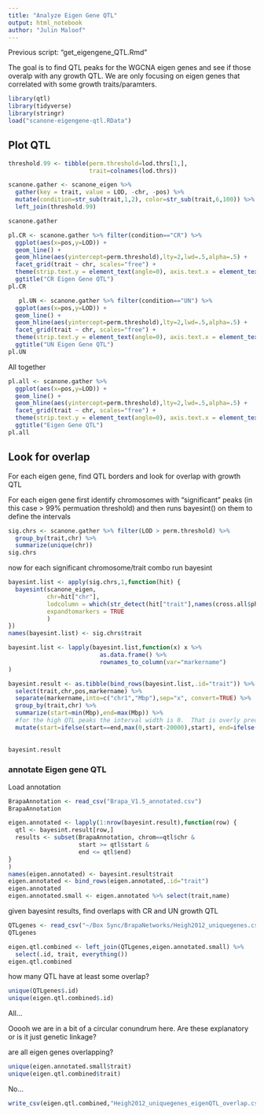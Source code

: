 ```yaml
---
title: "Analyze Eigen Gene QTL"
output: html_notebook
author: "Julin Maloof"
---
```



Previous script: "get_eigengene_QTL.Rmd"

The goal is to find QTL peaks for the WGCNA eigen genes and see if those overalp with any growth QTL.  We are only focusing on eigen genes that correlated with some growth traits/paramters.

```r
library(qtl)
library(tidyverse)
library(stringr)
load("scanone-eigengene-qtl.RData")
```

## Plot QTL

```r

threshold.99 <- tibble(perm.threshold=lod.thrs[1,],
                       trait=colnames(lod.thrs))

scanone.gather <- scanone_eigen %>%
  gather(key = trait, value = LOD, -chr, -pos) %>%
  mutate(condition=str_sub(trait,1,2), color=str_sub(trait,6,100)) %>%
  left_join(threshold.99)

scanone.gather
```

```r
pl.CR <- scanone.gather %>% filter(condition=="CR") %>%
  ggplot(aes(x=pos,y=LOD)) +
  geom_line() +
  geom_hline(aes(yintercept=perm.threshold),lty=2,lwd=.5,alpha=.5) +
  facet_grid(trait ~ chr, scales="free") +
  theme(strip.text.y = element_text(angle=0), axis.text.x = element_text(angle=90)) +
  ggtitle("CR Eigen Gene QTL")
pl.CR
```

```r
   pl.UN <- scanone.gather %>% filter(condition=="UN") %>%
  ggplot(aes(x=pos,y=LOD)) +
  geom_line() +
  geom_hline(aes(yintercept=perm.threshold),lty=2,lwd=.5,alpha=.5) +
  facet_grid(trait ~ chr, scales="free") +
  theme(strip.text.y = element_text(angle=0), axis.text.x = element_text(angle=90)) +
  ggtitle("UN Eigen Gene QTL")
pl.UN
```

All together

```r
pl.all <- scanone.gather %>%
  ggplot(aes(x=pos,y=LOD)) +
  geom_line() +
  geom_hline(aes(yintercept=perm.threshold),lty=2,lwd=.5,alpha=.5) +
  facet_grid(trait ~ chr, scales="free") +
  theme(strip.text.y = element_text(angle=0), axis.text.x = element_text(angle=90)) +
  ggtitle("Eigen Gene QTL")
pl.all
```

## Look for overlap

For each eigen gene, find QTL borders and look for overlap with growth QTL

For each eigen gene first identify chromosomes with "significant" peaks (in this case > 99% permuation threshold) and then runs bayesint() on them to define the intervals

```r
sig.chrs <- scanone.gather %>% filter(LOD > perm.threshold) %>%
  group_by(trait,chr) %>%
  summarize(unique(chr))
sig.chrs
```

now for each significant chromosome/trait combo run bayesint

```r
bayesint.list <- apply(sig.chrs,1,function(hit) {
  bayesint(scanone_eigen, 
           chr=hit["chr"], 
           lodcolumn = which(str_detect(hit["trait"],names(cross.all$pheno)))-1,
           expandtomarkers = TRUE
           )
})
names(bayesint.list) <- sig.chrs$trait

bayesint.list <- lapply(bayesint.list,function(x) x %>% 
                          as.data.frame() %>%
                          rownames_to_column(var="markername")
)

bayesint.result <- as.tibble(bind_rows(bayesint.list,.id="trait")) %>% 
  select(trait,chr,pos,markername) %>%
  separate(markername,into=c("chr1","Mbp"),sep="x", convert=TRUE) %>%
  group_by(trait,chr) %>%
  summarize(start=min(Mbp),end=max(Mbp)) %>%
  #for the high QTL peaks the interval width is 0.  That is overly precise and need to widen those.
  mutate(start=ifelse(start==end,max(0,start-20000),start), end=ifelse(start==end,end+20000,end))
  
  
bayesint.result
```

### annotate Eigen gene QTL

Load annotation
```r
BrapaAnnotation <- read_csv("Brapa_V1.5_annotated.csv")
BrapaAnnotation
```

```r
eigen.annotated <- lapply(1:nrow(bayesint.result),function(row) {
  qtl <- bayesint.result[row,]
  results <- subset(BrapaAnnotation, chrom==qtl$chr &
                    start >= qtl$start &
                    end <= qtl$end)
}
)
names(eigen.annotated) <- bayesint.result$trait
eigen.annotated <- bind_rows(eigen.annotated,.id="trait")
eigen.annotated
eigen.annotated.small <- eigen.annotated %>% select(trait,name)
```

given bayesint results, find overlaps with CR and UN growth QTL

```r
QTLgenes <- read_csv("~/Box Sync/BrapaNetworks/Heigh2012_uniquegenes.csv")[,-1] #genes under height QTL peaks
QTLgenes
```

```r
eigen.qtl.combined <- left_join(QTLgenes,eigen.annotated.small) %>%
  select(.id, trait, everything())
eigen.qtl.combined
```

how many QTL have at least some overlap?
```r
unique(QTLgenes$.id)
unique(eigen.qtl.combined$.id)
```

All...

Ooooh we are in a bit of a circular conundrum here.  Are these explanatory or is it just genetic linkage?

are all eigen genes overlapping?

```r
unique(eigen.annotated.small$trait)
unique(eigen.qtl.combined$trait)
```

No...

```r
write_csv(eigen.qtl.combined,"Heigh2012_uniquegenes_eigenQTL_overlap.csv")
```

